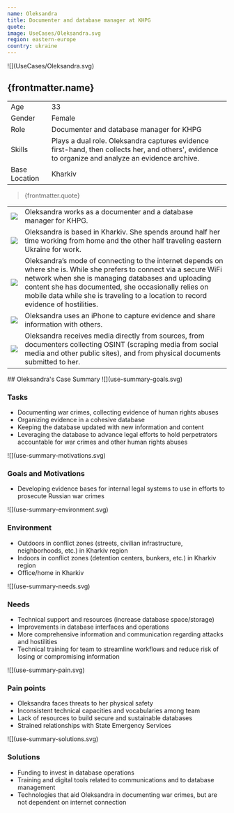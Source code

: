 ```yaml
---
name: Oleksandra
title: Documenter and database manager at KHPG
quote:
image: UseCases/Oleksandra.svg
region: eastern-europe
country: ukraine
---
```



<ProfileSection>
![](UseCases/Oleksandra.svg)

## **{frontmatter.name}**

|               |                                                                                                                                                   |
| ------------- | ------------------------------------------------------------------------------------------------------------------------------------------------- |
| Age           | 33                                                                                                                                                |
| Gender        | Female                                                                                                                                            |
| Role          | Documenter and database manager for KHPG                                                                                                          |
| Skills        | Plays a dual role. Oleksandra captures evidence first-hand, then collects her, and others', evidence to organize and analyze an evidence archive. |
| Base Location | Kharkiv                                                                                                                                           |

> {frontmatter.quote}

|                  |                                                                                                                                                                                                                           |
| ---------------- | ------------------------------------------------------------------------------------------------------------------------------------------------------------------------------------------------------------------------- |
| ![](khpg.svg)    | Oleksandra works as a documenter and a database manager for KHPG.                                                                                                                                                         |
| ![](folder.svg)  | Oleksandra is based in Kharkiv. She spends around half her time working from home and the other half traveling eastern Ukraine for work.                                                                                  |
| ![](play.svg)    | Oleksandra’s mode of connecting to the internet depends on where she is. While she prefers to connect via a secure WiFi network when she is managing databases and uploading content she has documented, she occasionally relies on mobile data while she is traveling to a location to record evidence of hostilities.                                                                                                                             |
| ![](hands.svg)   | Oleksandra uses an iPhone to capture evidence and share information with others.                                                                                                                                          |
| ![](website.svg) | Oleksandra receives media directly from sources, from documenters collecting OSINT (scraping media from social media and other public sites), and from physical documents submitted to her.                               |

</ProfileSection>
<AchievementsSection>
    ## Oleksandra's Case Summary

<AchievementItem>
![](use-summary-goals.svg)

### Tasks

- Documenting war crimes, collecting evidence of human rights abuses
- Organizing evidence in a cohesive database
- Keeping the database updated with new information and content
- Leveraging the database to advance legal efforts to hold perpetrators accountable for war crimes and other human rights abuses

</AchievementItem>
<AchievementItem>
![](use-summary-motivations.svg)

### Goals and Motivations

- Developing evidence bases for internal legal systems to use in efforts to prosecute Russian war crimes

</AchievementItem>
<AchievementItem>
![](use-summary-environment.svg)

### Environment

- Outdoors in conflict zones (streets, civilian infrastructure, neighborhoods, etc.) in Kharkiv region
- Indoors in conflict zones (detention centers, bunkers, etc.) in Kharkiv region
- Office/home in Kharkiv

</AchievementItem>
<AchievementItem>
![](use-summary-needs.svg)

### Needs

- Technical support and resources (increase database space/storage)
- Improvements in database interfaces and operations
- More comprehensive information and communication regarding attacks and hostilities
- Technical training for team to streamline workflows and reduce risk of losing or compromising information

</AchievementItem>
<AchievementItem>
![](use-summary-pain.svg)

### Pain points

- Oleksandra faces threats to her physical safety
- Inconsistent technical capacities and vocabularies among team
- Lack of resources to build secure and sustainable databases
- Strained relationships with State Emergency Services

</AchievementItem>
<AchievementItem>
![](use-summary-solutions.svg)

### Solutions

- Funding to invest in database operations
- Training and digital tools related to communications and to database management
- Technologies that aid Oleksandra in documenting war crimes, but are not dependent on internet connection

</AchievementItem>
</AchievementsSection>
